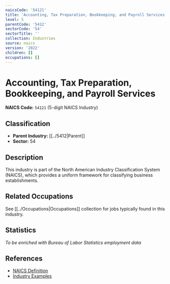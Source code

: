 ```yaml
---
naicsCode: '54121'
title: 'Accounting, Tax Preparation, Bookkeeping, and Payroll Services'
level: 5
parentCode: '5412'
sectorCode: '54'
sectorTitle: ''
collection: Industries
source: naics
version: '2022'
children: []
occupations: []
---
```

# Accounting, Tax Preparation, Bookkeeping, and Payroll Services

**NAICS Code:** `54121` (5-digit NAICS Industry)

## Classification

- **Parent Industry:** [[../5412|Parent]]
- **Sector:** 54

## Description

This industry is part of the North American Industry Classification System (NAICS), which provides a uniform framework for classifying business establishments.

## Related Occupations

See [[../Occupations|Occupations]] collection for jobs typically found in this industry.

## Statistics

*To be enriched with Bureau of Labor Statistics employment data*

## References

- [NAICS Definition](https://www.census.gov/naics/)
- [Industry Examples](https://www.census.gov/naics/2022NAICS/)
